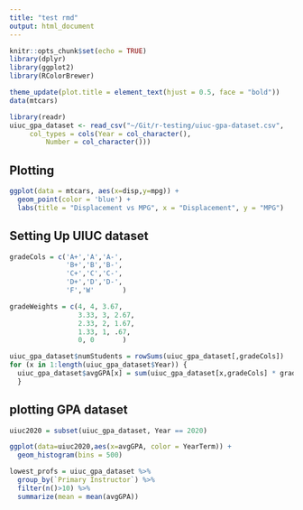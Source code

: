 ```yaml
---
title: "test rmd"
output: html_document
---
```


```r
knitr::opts_chunk$set(echo = TRUE)
library(dplyr)
library(ggplot2)
library(RColorBrewer)

theme_update(plot.title = element_text(hjust = 0.5, face = "bold"))
data(mtcars)

library(readr)
uiuc_gpa_dataset <- read_csv("~/Git/r-testing/uiuc-gpa-dataset.csv", 
     col_types = cols(Year = col_character(), 
         Number = col_character()))

```

## Plotting

```r
ggplot(data = mtcars, aes(x=disp,y=mpg)) +
  geom_point(color = 'blue') +
  labs(title = "Displacement vs MPG", x = "Displacement", y = "MPG")
```

## Setting Up UIUC dataset

```r

gradeCols = c('A+','A','A-',
              'B+','B','B-',
              'C+','C','C-',
              'D+','D','D-',
              'F','W'       )

gradeWeights = c(4, 4, 3.67,
                 3.33, 3, 2.67,
                 2.33, 2, 1.67,
                 1.33, 1, .67,
                 0, 0       )

uiuc_gpa_dataset$numStudents = rowSums(uiuc_gpa_dataset[,gradeCols])
for (x in 1:length(uiuc_gpa_dataset$Year)) {
  uiuc_gpa_dataset$avgGPA[x] = sum(uiuc_gpa_dataset[x,gradeCols] * gradeWeights) / uiuc_gpa_dataset$numStudents[x]
  }


```

## plotting GPA dataset

```r

uiuc2020 = subset(uiuc_gpa_dataset, Year == 2020)

ggplot(data=uiuc2020,aes(x=avgGPA, color = YearTerm)) +
  geom_histogram(bins = 500)

lowest_profs = uiuc_gpa_dataset %>%
  group_by(`Primary Instructor`) %>%
  filter(n()>10) %>%
  summarize(mean = mean(avgGPA))

```